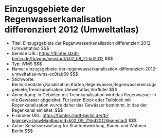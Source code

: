 # Einzugsgebiete der Regenwasserkanalisation differenziert 2012 (Umweltatlas)
- Titel: Einzugsgebiete der Regenwasserkanalisation differenziert 2012 (Umweltatlas) $$$
- Service URL: https://fbinter.stadt-berlin.de/fb/wms/senstadt/k02_09_21rkd2012 $$$
- Typ: WMS $$$
- Name: einzugsgebiete-der-regenwasserkanalisation-differenziert-2012-umweltatlas-wms-ec0fab69 $$$
- Stichworte: Berlin,Geodaten,Kanalisation,Karten,Regenwasser,Regenwassereinzugsgebiete,Trennkanalisation,Umweltatlas,Vorfluter $$$
- Anmerkung: In Gebieten mit Trennkanalisation wird das Regenwasser in die Gewässer abgeleitet. Für jeden Block oder Teilblock mit Regenkanalisation wurde daher das Gewässer bestimmt, in das der Regenkanal einleitet. $$$
- Fisbroker URL: https://fbinter.stadt-berlin.de/fb?loginkey=showMap&mapId=k02_09_21rkd2012@senstadt $$$
- Autor: Senatsverwaltung für Stadtentwicklung, Bauen und Wohnen Berlin $$$
